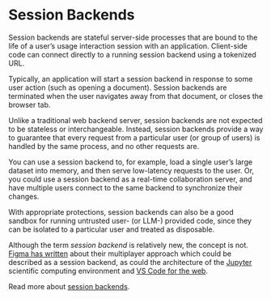 # Session Backends

Session backends are stateful server-side processes that are bound to the life of a
user’s usage interaction session with an application. Client-side code can connect directly
to a running session backend using a tokenized URL.

Typically, an application will start a session backend in response to some user action
(such as opening a document). Session backends are terminated when the user navigates
away from that document, or closes the browser tab.

Unlike a traditional web backend server, session backends are not expected to be stateless
or interchangeable. Instead, session backends provide a way to guarantee that every
request from a particular user (or group of users) is handled by the same process, and
no other requests are.

You can use a session backend to, for example, load a single user’s large dataset
into memory, and then serve low-latency requests to the user. Or, you could use a session backend
as a real-time collaboration server, and have multiple users connect to the same backend
to synchronize their changes.

With appropriate protections, session backends can also be a good sandbox for running untrusted
user- (or LLM-) provided code, since they can be isolated to a particular user and treated as disposable.

Although the term *session backend* is relatively new, the concept is not. [Figma has written](https://www.figma.com/blog/rust-in-production-at-figma/#scaling-our-service-with-rust)
about their multiplayer approach which could be described as a session backend, as could the architecture
of the [Jupyter](https://jupyter.org/) scientific computing environment and [VS Code for the web](https://code.visualstudio.com/docs/editor/vscode-web).

Read more about [session backends](https://driftingin.space/posts/session-lived-application-backends).
